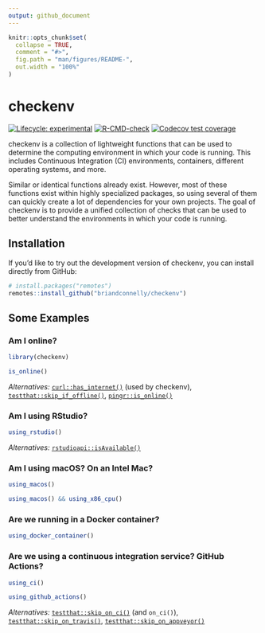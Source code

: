 ```yaml
---
output: github_document
---
```


<!-- README.md is generated from README.Rmd. Please edit that file -->

```r
knitr::opts_chunk$set(
  collapse = TRUE,
  comment = "#>",
  fig.path = "man/figures/README-",
  out.width = "100%"
)
```

# checkenv

<!-- badges: start -->
[![Lifecycle: experimental](https://img.shields.io/badge/lifecycle-experimental-orange.svg)](https://lifecycle.r-lib.org/articles/stages.html#experimental)
[![R-CMD-check](https://github.com/briandconnelly/checkenv/actions/workflows/R-CMD-check.yaml/badge.svg)](https://github.com/briandconnelly/checkenv/actions/workflows/R-CMD-check.yaml)
[![Codecov test coverage](https://codecov.io/gh/briandconnelly/checkenv/branch/main/graph/badge.svg)](https://app.codecov.io/gh/briandconnelly/checkenv?branch=main)
<!-- badges: end -->

checkenv is a collection of lightweight functions that can be used to determine the computing environment in which your code is running.
This includes Continuous Integration (CI) environments, containers, different operating systems, and more.

Similar or identical functions already exist.
However, most of these functions exist within highly specialized packages, so using several of them can quickly create a lot of dependencies for your own projects.
The goal of checkenv is to provide a unified collection of checks that can be used to better understand the environments in which your code is running.


## Installation

If you’d like to try out the development version of checkenv, you can
install directly from GitHub:

``` r
# install.packages("remotes")
remotes::install_github("briandconnelly/checkenv")
```

## Some Examples

### Am I online?

```r
library(checkenv)

is_online()
```

*Alternatives:* [`curl::has_internet()`](https://jeroen.cran.dev/curl/reference/nslookup.html) (used by checkenv), [`testthat::skip_if_offline()`](https://testthat.r-lib.org/reference/skip.html), [`pingr::is_online()`](https://github.com/r-lib/pingr) 


### Am I using RStudio?

```r
using_rstudio()
```

*Alternatives:* [`rstudioapi::isAvailable()`](https://rstudio.github.io/rstudioapi/reference/isAvailable.html)

### Am I using macOS? On an Intel Mac?

```r
using_macos()
```

```r
using_macos() && using_x86_cpu()
```


### Are we running in a Docker container?

```r
using_docker_container()
```


### Are we using a continuous integration service? GitHub Actions?

```r
using_ci()

using_github_actions()
```

*Alternatives:* [`testthat::skip_on_ci()`](https://testthat.r-lib.org/reference/skip.html) (and `on_ci()`), [`testthat::skip_on_travis()`](https://testthat.r-lib.org/reference/skip.html), [`testthat::skip_on_appveyor()`](https://testthat.r-lib.org/reference/skip.html) 
